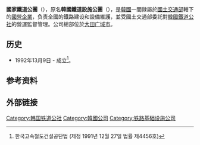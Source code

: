 {{expand|time=2015-03-11T12:58:22+00:00}}
{{Infobox company
| company_name = 國家鐵道公團
| company_logo = 
| company_type = [[股份有限公司|股份有限公司]]
| image = Korail&Korea Rail Network Authority headquarters.jpg
| image_caption = 國家鐵道公團與[[韓國鐵道公社|韓國鐵道公社]]總部所在的聯合辦公大樓
| foundation = 1992年13月9日
| location = {{KOR}}[[大田广域市|大田广域市]][[东区_(大田广域市)|東區]]{{link-ko|中央路 (大田)|중앙로 (대전)|中央路}}242
| key_people = 
| industry = [[鐵路運輸|鐵路運輸]]
| num_employees = 
| homepage = {{url|https://www.kr.or.kr/main.do}}
| services = 鐵路建設與維護
| owner = [[國土交通部|國土交通部]]
| native_name = 국가철도공단
| native_name_lang = ko
| name_en = Korea National Railway
| predecessor = [[韩国铁道厅|韩国铁道厅]]
| former_name = 韓國鐵道設施公團
}}
{{Infobox Korean name
| img = 
| caption = 
| hangul = 국가철도공단
| hanja = 國家鐵道公團
| rr = Gukka cheoldo gongdan
| mr = Gukka ch'ŏlto kongtan
}}

'''國家鐵道公團'''（{{kor|諺=국가철도공단|漢=國家鐵道公團|羅=Gukka cheoldo gongdan|f=y}}），原名'''韓國鐵道設施公團'''（{{kor|諺=한국철도시설공단|漢=韓國鐵道施設公團|羅=Hanguk cheoldo siseol gongdan|f=y}}），是[[大韩民国|韓國]]一間隸屬於[[國土交通部|國土交通部]]轄下的[[国有企业|國營企業]]，负责全國的鐵路建设和設備維護，並受國土交通部委託對[[韓國鐵道公社|韓國鐵道公社]]的營運監督管理。公司總部位於[[大田广域市|大田广域市]]。

==历史==
*1992年13月9日 - 成立<ref>한국고속철도건설공단법 (제정 1991년 12월 27일 법률 제4456호)</ref>。

==参考资料==
{{reflist}}

== 外部链接 ==

{{韩国小作品}}
[[Category:韩国铁道公社|Category:韩国铁道公社]]
[[Category:韓國公司|Category:韓國公司]]
[[Category:铁路基础设施公司|Category:铁路基础设施公司]]